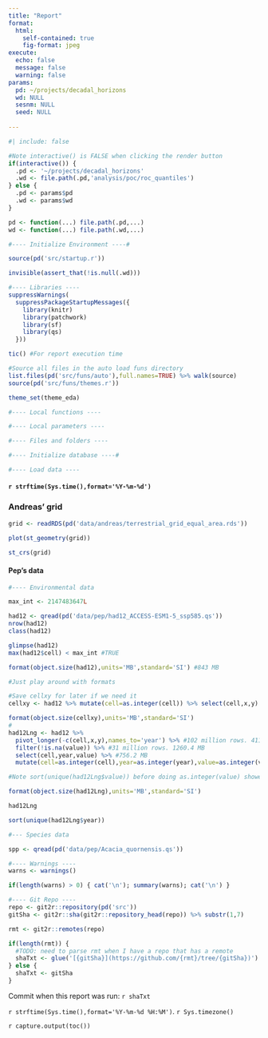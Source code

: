 ```yaml
---
title: "Report"
format: 
  html:
    self-contained: true
    fig-format: jpeg
execute: 
  echo: false
  message: false
  warning: false
params:
  pd: ~/projects/decadal_horizons
  wd: NULL
  sesnm: NULL
  seed: NULL
  
---
```


```r
#| include: false

#Note interactive() is FALSE when clicking the render button
if(interactive()) {
  .pd <- '~/projects/decadal_horizons'
  .wd <- file.path(.pd,'analysis/poc/roc_quantiles')
} else {
  .pd <- params$pd
  .wd <- params$wd
}

pd <- function(...) file.path(.pd,...)
wd <- function(...) file.path(.wd,...)

#---- Initialize Environment ----#

source(pd('src/startup.r'))

invisible(assert_that(!is.null(.wd)))

#---- Libraries ----
suppressWarnings(
  suppressPackageStartupMessages({
    library(knitr)
    library(patchwork)
    library(sf)
    library(qs)
  }))

tic() #For report execution time

#Source all files in the auto load funs directory
list.files(pd('src/funs/auto'),full.names=TRUE) %>% walk(source)
source(pd('src/funs/themes.r'))

theme_set(theme_eda)

#---- Local functions ----

#---- Local parameters ----

#---- Files and folders ----

#---- Initialize database ----#

#---- Load data ----

```

#### `r strftime(Sys.time(),format='%Y-%m-%d')`

### Andreas' grid

```r

grid <- readRDS(pd('data/andreas/terrestrial_grid_equal_area.rds'))

plot(st_geometry(grid))

st_crs(grid)

```

#### Pep's data

```r

#---- Environmental data

max_int <- 2147483647L

had12 <- qread(pd('data/pep/had12_ACCESS-ESM1-5_ssp585.qs'))
nrow(had12)
class(had12)

glimpse(had12)
max(had12$cell) < max_int #TRUE

format(object.size(had12),units='MB',standard='SI') #843 MB

#Just play around with formats

#Save cellxy for later if we need it
cellxy <- had12 %>% mutate(cell=as.integer(cell)) %>% select(cell,x,y)

format(object.size(cellxy),units='MB',standard='SI')
#
had12Lng <- had12 %>%
  pivot_longer(-c(cell,x,y),names_to='year') %>% #102 million rows. 4112.6 MB
  filter(!is.na(value)) %>% #31 million rows. 1260.4 MB
  select(cell,year,value) %>% #756.2 MB
  mutate(cell=as.integer(cell),year=as.integer(year),value=as.integer(value)) #378.1 MB

#Note sort(unique(had12Lng$value)) before doing as.integer(value) showed values were 0:12

format(object.size(had12Lng),units='MB',standard='SI')

had12Lng

sort(unique(had12Lng$year))

#--- Species data

spp <- qread(pd('data/pep/Acacia_quornensis.qs'))
```

```r

#---- Warnings ----
warns <- warnings()

if(length(warns) > 0) { cat('\n'); summary(warns); cat('\n') }

#---- Git Repo ----
repo <- git2r::repository(pd('src'))
gitSha <- git2r::sha(git2r::repository_head(repo)) %>% substr(1,7)

rmt <- git2r::remotes(repo)

if(length(rmt)) {
  #TODO: need to parse rmt when I have a repo that has a remote
  shaTxt <- glue('[{gitSha}](https://github.com/{rmt}/tree/{gitSha})')
} else {
  shaTxt <- gitSha
}

```

Commit when this report was run: `r shaTxt`

`r strftime(Sys.time(),format='%Y-%m-%d %H:%M')`. `r Sys.timezone()`

`r capture.output(toc())`